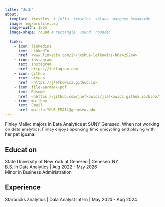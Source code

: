 ```yaml
---
title: "Josh"
about:
  template: trestles  # jolla  trestles  solana  marquee broadside
  image: img/profile.png
  image-width: 15em
  image-shape: round # rectangle  round  rounded
  
  links:
    - icon: linkedins
      text: LinkedIn
      href: <www.linkedin.com/in/joshua-lefkowicz-b6a4252a4>
    - icon: instagram
      text: Instagram
      href: https://instagram.com
    - icon: github
      text: GitHub
      href: <https://jlefkowicz.github.io>
    - icon: file-earmark-pdf
      text: Resumé
      href: <hhttps://github.com/jlefkowicz/jlefkowicz.github.io/blob/708f7356e9093ad6eb2a22457886ad8b042980a9/resume.pdf>
    - icon: mailbox
      text: Email
      href: mailto:YOUR_EMAIL@geneseo.edu
---
```


Finley Malloc majors in Data Analytics at SUNY Geneseo. When not working on data analytics, Finley enjoys spending time unicycling and playing with her pet iguana.

## Education

State University of New York at Geneseo \| Geneseo, NY <br> B.S. in Data Analytics \| Aug 2022 - May 2026 <br> Minor in Business Administration

## Experience

Starbucks Analytics \| Data Analyst Intern \| May 2024 - Aug 2024
